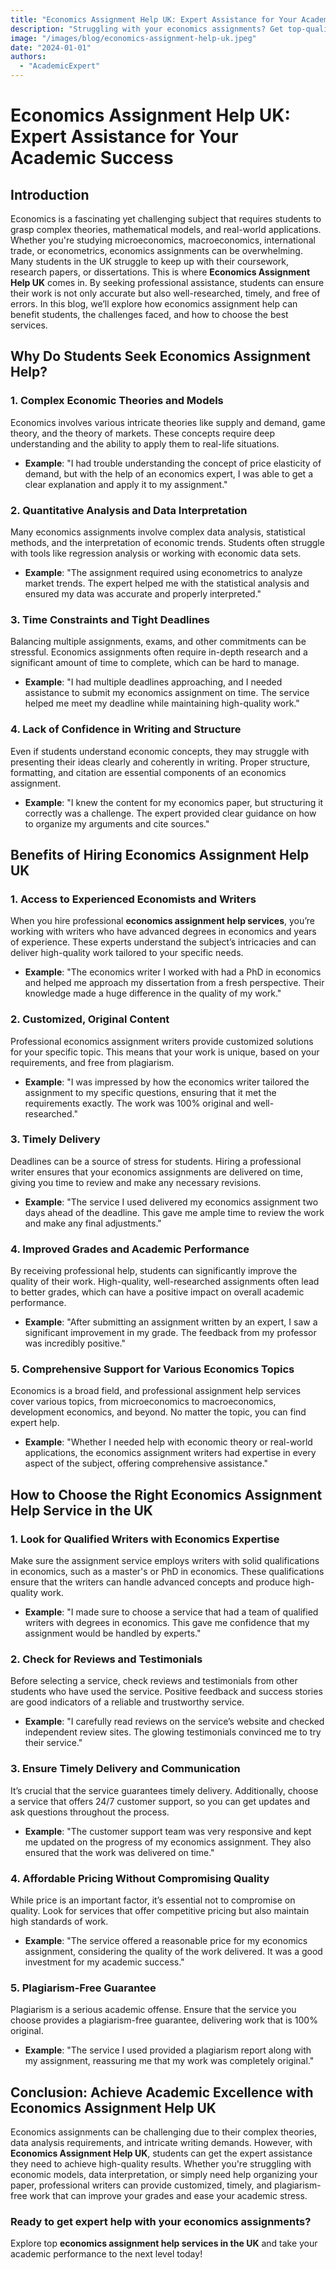```yaml
---
title: "Economics Assignment Help UK: Expert Assistance for Your Academic Success"
description: "Struggling with your economics assignments? Get top-quality economics assignment help in the UK from experienced writers and improve your grades."
image: "/images/blog/economics-assignment-help-uk.jpeg"
date: "2024-01-01"
authors:
  - "AcademicExpert"
---
```


# Economics Assignment Help UK: Expert Assistance for Your Academic Success

## Introduction

Economics is a fascinating yet challenging subject that requires students to grasp complex theories, mathematical models, and real-world applications. Whether you're studying microeconomics, macroeconomics, international trade, or econometrics, economics assignments can be overwhelming. Many students in the UK struggle to keep up with their coursework, research papers, or dissertations. This is where **Economics Assignment Help UK** comes in. By seeking professional assistance, students can ensure their work is not only accurate but also well-researched, timely, and free of errors. In this blog, we’ll explore how economics assignment help can benefit students, the challenges faced, and how to choose the best services.

## Why Do Students Seek Economics Assignment Help?

### 1. **Complex Economic Theories and Models**

Economics involves various intricate theories like supply and demand, game theory, and the theory of markets. These concepts require deep understanding and the ability to apply them to real-life situations.

- **Example**: "I had trouble understanding the concept of price elasticity of demand, but with the help of an economics expert, I was able to get a clear explanation and apply it to my assignment."

### 2. **Quantitative Analysis and Data Interpretation**

Many economics assignments involve complex data analysis, statistical methods, and the interpretation of economic trends. Students often struggle with tools like regression analysis or working with economic data sets.

- **Example**: "The assignment required using econometrics to analyze market trends. The expert helped me with the statistical analysis and ensured my data was accurate and properly interpreted."

### 3. **Time Constraints and Tight Deadlines**

Balancing multiple assignments, exams, and other commitments can be stressful. Economics assignments often require in-depth research and a significant amount of time to complete, which can be hard to manage.

- **Example**: "I had multiple deadlines approaching, and I needed assistance to submit my economics assignment on time. The service helped me meet my deadline while maintaining high-quality work."

### 4. **Lack of Confidence in Writing and Structure**

Even if students understand economic concepts, they may struggle with presenting their ideas clearly and coherently in writing. Proper structure, formatting, and citation are essential components of an economics assignment.

- **Example**: "I knew the content for my economics paper, but structuring it correctly was a challenge. The expert provided clear guidance on how to organize my arguments and cite sources."

## Benefits of Hiring Economics Assignment Help UK

### 1. **Access to Experienced Economists and Writers**

When you hire professional **economics assignment help services**, you’re working with writers who have advanced degrees in economics and years of experience. These experts understand the subject’s intricacies and can deliver high-quality work tailored to your specific needs.

- **Example**: "The economics writer I worked with had a PhD in economics and helped me approach my dissertation from a fresh perspective. Their knowledge made a huge difference in the quality of my work."

### 2. **Customized, Original Content**

Professional economics assignment writers provide customized solutions for your specific topic. This means that your work is unique, based on your requirements, and free from plagiarism.

- **Example**: "I was impressed by how the economics writer tailored the assignment to my specific questions, ensuring that it met the requirements exactly. The work was 100% original and well-researched."

### 3. **Timely Delivery**

Deadlines can be a source of stress for students. Hiring a professional writer ensures that your economics assignments are delivered on time, giving you time to review and make any necessary revisions.

- **Example**: "The service I used delivered my economics assignment two days ahead of the deadline. This gave me ample time to review the work and make any final adjustments."

### 4. **Improved Grades and Academic Performance**

By receiving professional help, students can significantly improve the quality of their work. High-quality, well-researched assignments often lead to better grades, which can have a positive impact on overall academic performance.

- **Example**: "After submitting an assignment written by an expert, I saw a significant improvement in my grade. The feedback from my professor was incredibly positive."

### 5. **Comprehensive Support for Various Economics Topics**

Economics is a broad field, and professional assignment help services cover various topics, from microeconomics to macroeconomics, development economics, and beyond. No matter the topic, you can find expert help.

- **Example**: "Whether I needed help with economic theory or real-world applications, the economics assignment writers had expertise in every aspect of the subject, offering comprehensive assistance."

## How to Choose the Right Economics Assignment Help Service in the UK

### 1. **Look for Qualified Writers with Economics Expertise**

Make sure the assignment service employs writers with solid qualifications in economics, such as a master's or PhD in economics. These qualifications ensure that the writers can handle advanced concepts and produce high-quality work.

- **Example**: "I made sure to choose a service that had a team of qualified writers with degrees in economics. This gave me confidence that my assignment would be handled by experts."

### 2. **Check for Reviews and Testimonials**

Before selecting a service, check reviews and testimonials from other students who have used the service. Positive feedback and success stories are good indicators of a reliable and trustworthy service.

- **Example**: "I carefully read reviews on the service’s website and checked independent review sites. The glowing testimonials convinced me to try their service."

### 3. **Ensure Timely Delivery and Communication**

It’s crucial that the service guarantees timely delivery. Additionally, choose a service that offers 24/7 customer support, so you can get updates and ask questions throughout the process.

- **Example**: "The customer support team was very responsive and kept me updated on the progress of my economics assignment. They also ensured that the work was delivered on time."

### 4. **Affordable Pricing Without Compromising Quality**

While price is an important factor, it’s essential not to compromise on quality. Look for services that offer competitive pricing but also maintain high standards of work.

- **Example**: "The service offered a reasonable price for my economics assignment, considering the quality of the work delivered. It was a good investment for my academic success."

### 5. **Plagiarism-Free Guarantee**

Plagiarism is a serious academic offense. Ensure that the service you choose provides a plagiarism-free guarantee, delivering work that is 100% original.

- **Example**: "The service I used provided a plagiarism report along with my assignment, reassuring me that my work was completely original."

## Conclusion: Achieve Academic Excellence with Economics Assignment Help UK

Economics assignments can be challenging due to their complex theories, data analysis requirements, and intricate writing demands. However, with **Economics Assignment Help UK**, students can get the expert assistance they need to achieve high-quality results. Whether you're struggling with economic models, data interpretation, or simply need help organizing your paper, professional writers can provide customized, timely, and plagiarism-free work that can improve your grades and ease your academic stress.

### Ready to get expert help with your economics assignments?

Explore top **economics assignment help services in the UK** and take your academic performance to the next level today!
